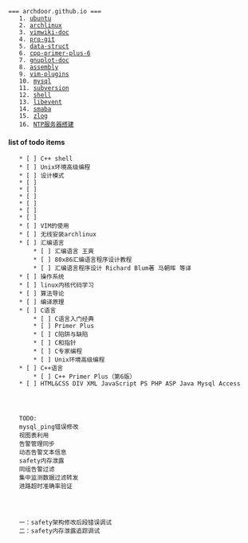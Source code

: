  === archdoor.github.io ===
	1. [[ubuntu]]
	2. [[archlinux]]
	3. [[vimwiki-doc]] 
	4. [[pro-git]]
	5. [[data-struct]]
	6. [[cpp-primer-plus-6]]
	7. [[gnuplot-doc]]
	8. [[assembly]]
	9. [[vim-plugins]]
	10. [[mysql]]
	11. [[subversion]]
	12. [[shell]]
	13. [[libevent]]
	14. [[smaba]]
	15. [[zlog]]
	16. [[NTP服务器搭建]]



==== list of todo items ====
	* [ ] C++ shell
	* [ ] Unix环境高级编程
	* [ ] 设计模式
	* [ ] 
	* [ ] 
	* [ ] 
	* [ ] 
	* [ ] 
	* [ ] 
	* [ ] VIM的使用
	* [ ] 无线安装archlinux
	* [ ] 汇编语言
		* [ ] 汇编语言 王爽
		* [ ] 80x86汇编语言程序设计教程
		* [ ] 汇编语言程序设计 Richard Blum著 马朝晖 等译
	* [ ] 操作系统
	* [ ] linux内核代码学习
	* [ ] 算法导论
	* [ ] 编译原理
	* [ ] C语言
		* [ ] C语言入门经典
		* [ ] Primer Plus
		* [ ] C陷阱与缺陷
		* [ ] C和指针
		* [ ] C专家编程
		* [ ] Unix环境高级编程
	* [ ] C++语言
		* [ ] C++ Primer Plus（第6版）
	* [ ] HTML&CSS DIV XML JavaScript PS PHP ASP Java Mysql Access
	
	
	
	
	TODO:
	mysql_ping错误修改
	视图表利用
	告警管理同步
	动态告警文本信息
	safety内存泄露
	同组告警过滤
	集中监测数据过滤转发
	进路超时准确率验证
	
	
	
	
	一：safety架构修改后段错误调试
	二：safety内存泄露追踪调试
	

	
	
	
	
	
	
	
	
	
	
	
	
	
	
	
	
	
	
	
	
	
	
	
	
